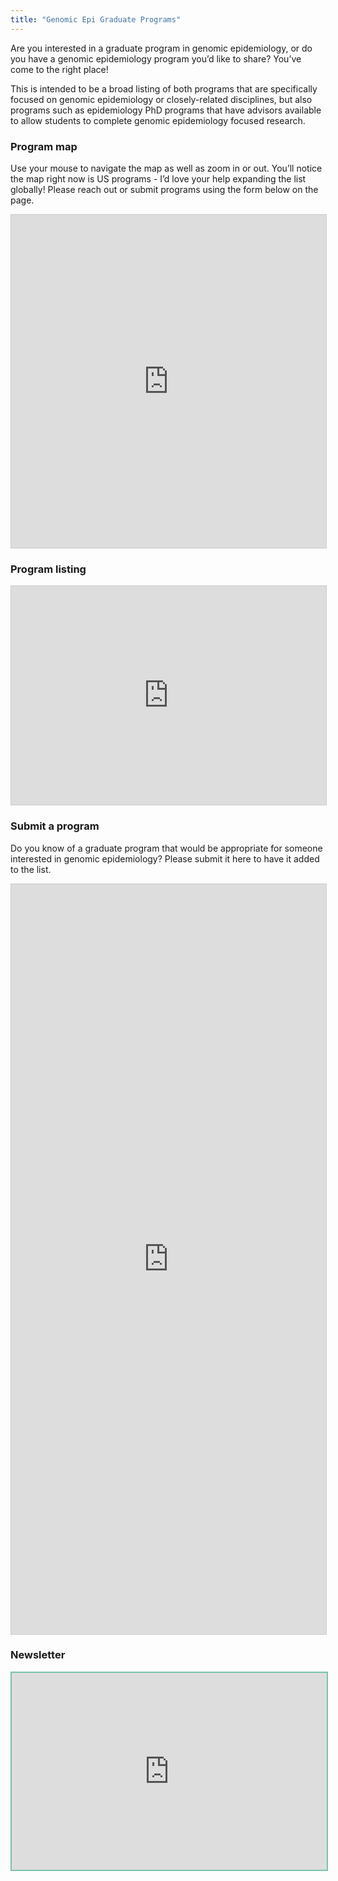 ```yaml
---
title: "Genomic Epi Graduate Programs"
---
```


Are you interested in a graduate program in genomic epidemiology, or do you have a genomic epidemiology program you'd like to share? You've come to the right place!

This is intended to be a broad listing of both programs that are specifically focused on genomic epidemiology or closely-related disciplines, but also programs such as epidemiology PhD programs that have advisors available to allow students to complete genomic epidemiology focused research.


### Program map

Use your mouse to navigate the map as well as zoom in or out. You'll notice the map right now is US programs - I'd love your help expanding the list globally! Please reach out or submit programs using the form below on the page.
```{=html}
<iframe src="https://microreact.org/project/teDJWGS7NfzCeKYzq9Bwiw-grad-programs" frameborder="1" onmousewheel="" width="100%" height="533" style="background: transparent; border: 1px solid #ccc;"></iframe>
```

### Program listing
```{=html}
<iframe class="airtable-embed" src="https://airtable.com/embed/appiZK1wyNNfgMDKq/shrHlSloHHcPIWcT7?backgroundColor=teal&viewControls=on" frameborder="0" onmousewheel="" width="100%" height="350" style="background: transparent; border: 1px solid #ccc;"></iframe>
```

### Submit a program
Do you know of a graduate program that would be appropriate for someone interested in genomic epidemiology? Please submit it here to have it added to the list.
```{=html}
<iframe class="airtable-embed" src="https://airtable.com/embed/appopPYtAoGapvFmE/pagAX0eZKlDOgdRzZ/form" frameborder="0" onmousewheel="" width="100%" height="1200" style="background: transparent; border: 1px solid #ccc;"></iframe>
```
### Newsletter

```{=html}
<iframe src="https://genomicepi.substack.com/embed" width="100%" height="315" style="border:2px solid #78c2ad; background:#f3969a;" frameborder="0" scrolling="no"></iframe>
```
